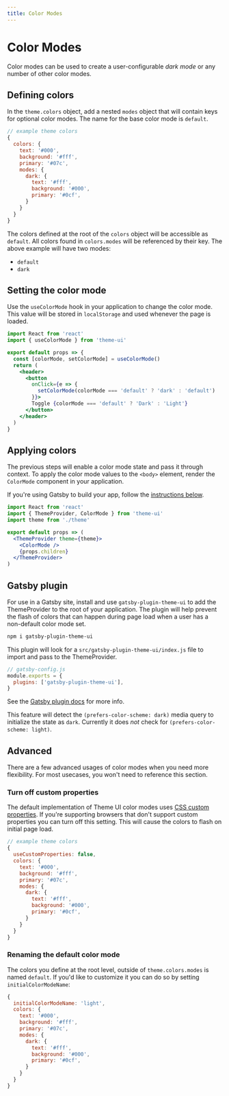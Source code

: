 ```yaml
---
title: Color Modes
---
```



# Color Modes

Color modes can be used to create a user-configurable _dark mode_ or any number of other color modes.

## Defining colors

In the `theme.colors` object, add a nested `modes` object that will contain keys for optional color modes.
The name for the base color mode is `default`.

```js
// example theme colors
{
  colors: {
    text: '#000',
    background: '#fff',
    primary: '#07c',
    modes: {
      dark: {
        text: '#fff',
        background: '#000',
        primary: '#0cf',
      }
    }
  }
}
```

The colors defined at the root of the `colors` object will be accessible as `default`. All colors
found in `colors.modes` will be referenced by their key. The above example will have two modes:

- `default`
- `dark`

## Setting the color mode

Use the `useColorMode` hook in your application to change the color mode.
This value will be stored in `localStorage` and used whenever the page is loaded.

```jsx
import React from 'react'
import { useColorMode } from 'theme-ui'

export default props => {
  const [colorMode, setColorMode] = useColorMode()
  return (
    <header>
      <button
        onClick={e => {
          setColorMode(colorMode === 'default' ? 'dark' : 'default')
        }}>
        Toggle {colorMode === 'default' ? 'Dark' : 'Light'}
      </button>
    </header>
  )
}
```

## Applying colors

The previous steps will enable a color mode state and pass it through context.
To apply the color mode values to the `<body>` element, render the `ColorMode` component in your application.

If you're using Gatsby to build your app, follow the [instructions below](#gatsby-plugin).

```jsx
import React from 'react'
import { ThemeProvider, ColorMode } from 'theme-ui'
import theme from './theme'

export default props => (
  <ThemeProvider theme={theme}>
    <ColorMode />
    {props.children}
  </ThemeProvider>
)
```

## Gatsby plugin

For use in a Gatsby site, install and use `gatsby-plugin-theme-ui` to add the ThemeProvider to the root of your application.
The plugin will help prevent the flash of colors that can happen during page load when a user has a non-default color mode set.

```sh
npm i gatsby-plugin-theme-ui
```

This plugin will look for a `src/gatsby-plugin-theme-ui/index.js` file to import and pass to the ThemeProvider.

```js
// gatsby-config.js
module.exports = {
  plugins: ['gatsby-plugin-theme-ui'],
}
```

See the [Gatsby plugin docs](/gatsby-plugin) for more info.

<Note>

This feature will detect the `(prefers-color-scheme: dark)` media query to initialize the state as `dark`.
Currently it does _not_ check for `(prefers-color-scheme: light)`.

</Note>

## Advanced

There are a few advanced usages of color modes when you need more
flexibility. For most usecases, you won't need to reference this
section.

### Turn off custom properties

The default implementation of Theme UI color modes uses
[CSS custom properties](https://caniuse.com/#feat=css-variables).
If you're supporting browsers that don't support custom properties you can
turn off this setting. This will cause the colors to flash on initial page
load.

```js
// example theme colors
{
  useCustomProperties: false,
  colors: {
    text: '#000',
    background: '#fff',
    primary: '#07c',
    modes: {
      dark: {
        text: '#fff',
        background: '#000',
        primary: '#0cf',
      }
    }
  }
}
```

### Renaming the default color mode

The colors you define at the root level, outside of `theme.colors.modes`
is named `default`. If you'd like to customize it you can do so by setting
`initialColorModeName`:

```js
{
  initialColorModeName: 'light',
  colors: {
    text: '#000',
    background: '#fff',
    primary: '#07c',
    modes: {
      dark: {
        text: '#fff',
        background: '#000',
        primary: '#0cf',
      }
    }
  }
}
```

